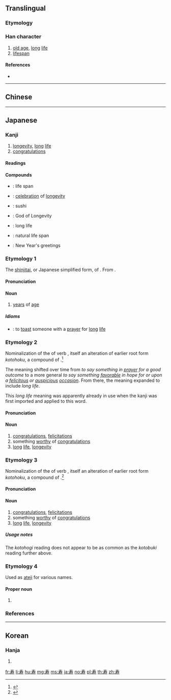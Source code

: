 {{character info/new}}
{{character info/new|codepoint=0x2f872}}
{{also|壽|夀}}
==Translingual==

===Etymology===
{{ja-forms|寿|寿|[[壽]]}}

===Han character===
{{Han char|rn=41|rad=寸|as=04|sn=7|four=|canj=QKDI|ids=⿸⿻三丿寸}}

# [[old age]], [[long]] [[life]]
# [[lifespan]]

====References====
* {{Han ref|kx=0294.021|dkj=07419|dj=0581.130|hdz=10504.040|uh=5BFF|ud=23551}}

----

==Chinese==
{{zh-see|壽}}

----

==Japanese==

===Kanji===
{{ja-kanji|grade=c|rs=寸04|style=s|kyu=壽}}

# [[longevity]], [[long]] [[life]]
# [[congratulations]]

====Readings====
{{ja-readings
|goon=[[じゅ]] (ju)
|kanon=[[しゅう]] (shū) {{non-joyo-reading}}
|kanyoon=[[す]] (su)
|kun=[[ことぶき]] (kotobuki), [[ことぶく]] ([[寿く]], kotobuku), [[ことほぐ]] ([[寿ぐ]], kotohogu)
|nanori=[[かず]] (kazu), [[じ]] (ji), [[じゅう]] (jū) [[すっ]] (sut), [[すみ]] (sumi), [[とし]] (toshi), [[としかつ]] (toshikatsu), [[なが]] (naga), [[のぶ]] (nobu), [[のり]] (nori), [[ひさ]] (hisa), [[ひさし]] (hisashi), [[やす]] (yasu), [[やすし]] (yasushi)
}}

====Compounds====
{{der-top|Compounds}}
* {{ja-r|寿命|じゅみょう}}: life span
* {{ja-r|頌寿|しょうじゅ}}: [[celebration]] of [[longevity]]
* {{ja-r|寿司|すし}}: sushi
* {{ja-r|寿老人|^じゅろうじん}}: God of Longevity
{{der-mid}}
* {{ja-r|長寿|ちょうじゅ}}: long life
* {{ja-r|天寿|てんじゅ}}: natural life span
* {{ja-r|新年の寿|しんねん の ことぶき}}: New Year's greetings
{{der-bottom}}

===Etymology 1===
{{ja-kanjitab|yomi=o|じゅ}}
The [[新字体#Japanese|shinjitai]], or Japanese simplified form, of {{m|zh|壽}}. From {{etyl|ltc|ja|sort=じゅ}} {{m|zh|壽|tr=dzyuw<sup>X</sup>||longevity}}.

====Pronunciation====
{{ja-pron|yomi=goon|じゅ|acc=1|acc_ref=DJR}}

====Noun====
{{ja-noun|じゅ|kyu=壽}}

# [[year]]s of [[age]]

=====Idioms=====
* {{ja-r|寿を上る|じゅ を たてまつる}}: to [[toast]] someone with a [[prayer]] for [[long]] [[life]]

===Etymology 2===
{{ja-kanjitab|yomi=k|ことぶき}}
Nominalization of the {{m|ja|連用形|tr=ren'yōkei||continuative or stem form}} of verb {{m|ja|寿く|tr=kotobuku}}, itself an alteration of earlier root form ''kotohoku'', a compound of {{compound|lang=ja|sort=ことぶき|言|tr1=koto|t1=words, speech|祝く|tr2=hoku|t2=to pray for a good outcome|pos2=obsolete in modern Japanese}}.<ref name="KDJ">{{R:Kokugo Dai Jiten}}</ref>

The meaning shifted over time from ''to say something in [[prayer]] for a good outcome'' to a more general ''to say something [[favorable]] in hope for or upon a [[felicitous]] or [[auspicious]] [[occasion]]''. From there, the meaning expanded to include ''long life''.

This ''long life'' meaning was apparently already in use when the kanji was first imported and applied to this word.

====Pronunciation====
{{ja-pron|yomi=k|ことぶき|acc=2|acc_ref=DJR}}

====Noun====
{{ja-noun|ことぶき|kyu=壽}}

# [[congratulations]], [[felicitation]]s
# something [[worthy]] of [[congratulations]]
# [[long]] [[life]], [[longevity]]

===Etymology 3===
{{ja-kanjitab|yomi=k|ことほぎ}}
Nominalization of the {{m|ja|連用形|tr=ren'yōkei||continuative or stem form}} of verb {{m|ja|寿ぐ|tr=kotohogu}}, itself an alteration of earlier root form ''kotohoku'', a compound of {{compound|lang=ja|sort=ことぶき|言|tr1=koto|t1=words, speech|祝く|tr2=hoku|t2=to pray for a good outcome|pos2=obsolete in modern Japanese}}.<ref name="KDJ">{{R:Kokugo Dai Jiten}}</ref>

====Pronunciation====
{{ja-pron|yomi=k|ことほぎ|acc=4|acc_ref=DJR}}

====Noun====
{{ja-noun|ことほぎ|kyu=壽}}

# [[congratulations]], [[felicitation]]s
# something [[worthy]] of [[congratulations]]
# [[long]] [[life]], [[longevity]]

=====Usage notes=====
The ''kotohogi'' reading does not appear to be as common as the ''kotobuki'' reading further above.

===Etymology 4===
Used as [[ateji]] for various names.

====Proper noun====
{{ja-pos|proper|ひさし}}

# {{given name|male|lang=ja|sort=ひさし}}

===References===
<references/>

----

==Korean==

===Hanja===
{{ko-hanja|hangeul=[[수]]|rv=su|mr=su|y=swu}}

# {{defn|lang=ko|sort=寸04}}

[[fr:寿]]
[[li:寿]]
[[hu:寿]]
[[mg:寿]]
[[ms:寿]]
[[ja:寿]]
[[no:寿]]
[[pl:寿]]
[[th:寿]]
[[zh:寿]]